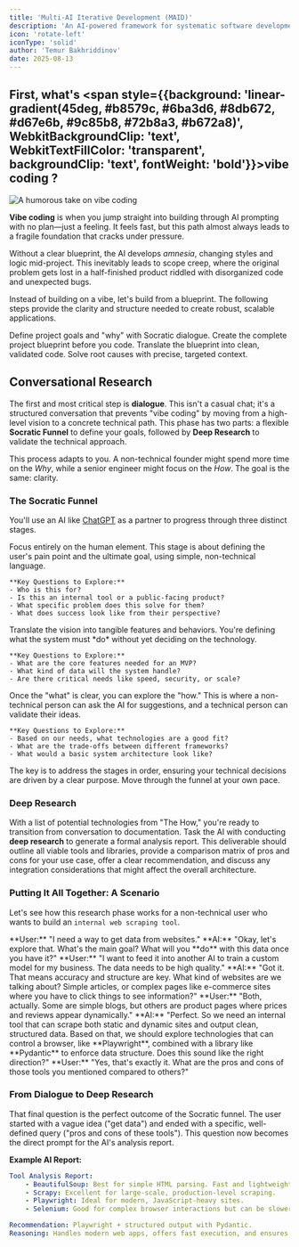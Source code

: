 ```yaml
---
title: 'Multi-AI Iterative Development (MAID)'
description: 'An AI-powered framework for systematic software development. Go beyond "vibe coding" to build scalable, maintainable applications.'
icon: 'rotate-left'
iconType: 'solid'
author: 'Temur Bakhriddinov'
date: 2025-08-13
---
```


## First, what's <span style={{background: 'linear-gradient(45deg, #b8579c, #6ba3d6, #8db672, #d67e6b, #9c85b8, #72b8a3, #b672a8)', WebkitBackgroundClip: 'text', WebkitTextFillColor: 'transparent', backgroundClip: 'text', fontWeight: 'bold'}}>vibe coding</span> ?

<Frame caption='https://www.reddit.com/r/ProgrammerHumor/comments/1jcjrzf/vibecoding'>
	<img
		src='https://ik.imagekit.io/pqnkhqkwi/tmbv/multi-ai%20iterative%20development/rc5kiucui1pe1.jpeg?updatedAt=1755063956635'
		aria-label='A humorous take on vibe coding'
		alt='A humorous take on vibe coding'
	/>
</Frame>

**Vibe coding** is when you jump straight into building through AI prompting with no plan—just a feeling. It feels fast, but this path almost always leads to a fragile foundation that cracks under pressure.

Without a clear blueprint, the AI develops _amnesia_, changing styles and logic mid-project. This inevitably leads to scope creep, where the original problem gets lost in a half-finished product riddled with disorganized code and unexpected bugs.

Instead of building on a vibe, let's build from a blueprint. The following steps provide the clarity and structure needed to create robust, scalable applications.

<CardGroup cols={2}>
	<Card
		title='Conversational Research'
		icon='circle-1'
		href='#conversational-research'
	>
		Define project goals and "why" with Socratic dialogue.
	</Card>
	<Card title='Build Context' icon='circle-2' href='#build-context-library'>
		Create the complete project blueprint before you code.
	</Card>
	<Card title='Implement' icon='circle-3' href='#implement-functionality'>
		Translate the blueprint into clean, validated code.
	</Card>
	<Card title='Debug Issues' icon='circle-4' href='#debug-issues'>
		Solve root causes with precise, targeted context.
	</Card>
</CardGroup>

## Conversational Research

The first and most critical step is **dialogue**. This isn't a casual chat; it's a structured conversation that prevents "vibe coding" by moving from a high-level vision to a concrete technical path. This phase has two parts: a flexible **Socratic Funnel** to define your goals, followed by **Deep Research** to validate the technical approach.

This process adapts to you. A non-technical founder might spend more time on the _Why_, while a senior engineer might focus on the _How_. The goal is the same: clarity.

### The Socratic Funnel

You'll use an AI like [ChatGPT](https://chat.openai.com/) as a partner to progress through three distinct stages.

<Steps>
  <Step title='The "Why" (High-Level Vision)'>
    Focus entirely on the human element. This stage is about defining the user's pain point and the ultimate goal, using simple, non-technical language.

    **Key Questions to Explore:**
    - Who is this for?
    - Is this an internal tool or a public-facing product?
    - What specific problem does this solve for them?
    - What does success look like from their perspective?

  </Step>
  <Step title='The "What" (Functional Requirements)'>
    Translate the vision into tangible features and behaviors. You're defining what the system must *do* without yet deciding on the technology.

    **Key Questions to Explore:**
    - What are the core features needed for an MVP?
    - What kind of data will the system handle?
    - Are there critical needs like speed, security, or scale?

  </Step>
  <Step title='The "How" (Technical Exploration)'>
    Once the "what" is clear, you can explore the "how." This is where a non-technical person can ask the AI for suggestions, and a technical person can validate their ideas.

    **Key Questions to Explore:**
    - Based on our needs, what technologies are a good fit?
    - What are the trade-offs between different frameworks?
    - What would a basic system architecture look like?

  </Step>
</Steps>

<Info>
	The key is to address the stages in order, ensuring your technical decisions
	are driven by a clear purpose. Move through the funnel at your own pace.
</Info>

### Deep Research

With a list of potential technologies from "The How," you're ready to transition from conversation to documentation. Task the AI with conducting **deep research** to generate a formal analysis report. This deliverable should outline all viable tools and libraries, provide a comparison matrix of pros and cons for your use case, offer a clear recommendation, and discuss any integration considerations that might affect the overall architecture.

### Putting It All Together: A Scenario

Let's see how this research phase works for a non-technical user who wants to build an `internal web scraping tool`.

<AccordionGroup>
  <Accordion title="The dialogue begins with a vague idea..." icon="user">
    **User:** "I need a way to get data from websites."
  </Accordion>

<Accordion title='The AI probes for purpose' icon='robot'>
	**AI:** "Okay, let's explore that. What's the main goal? What will you
	**do** with this data once you have it?"
</Accordion>

<Accordion title='The user reveals the core motivation' icon='user'>
	**User:** "I want to feed it into another AI to train a custom model for my
	business. The data needs to be high quality."
</Accordion>

<Accordion title='The AI defines functional needs...' icon='robot'>
	**AI:** "Got it. That means accuracy and structure are key. What kind of
	websites are we talking about? Simple articles, or complex pages like
	e-commerce sites where you have to click things to see information?"
</Accordion>

<Accordion title='...and the user provides critical details' icon='user'>
	**User:** "Both, actually. Some are simple blogs, but others are product
	pages where prices and reviews appear dynamically."
</Accordion>

<Accordion title='The AI synthesizes and suggests a path forward' icon='robot'>
	**AI:** "Perfect. So we need an internal tool that can scrape both static
	and dynamic sites and output clean, structured data. Based on that, we
	should explore technologies that can control a browser, like **Playwright**,
	combined with a library like **Pydantic** to enforce data structure. Does
	this sound like the right direction?"
</Accordion>

  <Accordion title="The user asks the final, informed question" icon="user">
    **User:** "Yes, that's exactly it. What are the pros and cons of those tools you mentioned compared to others?"
  </Accordion>
</AccordionGroup>

### From Dialogue to Deep Research

That final question is the perfect outcome of the Socratic funnel. The user started with a vague idea ("get data") and ended with a specific, well-defined query ("pros and cons of these tools"). This question now becomes the direct prompt for the AI's analysis report.

**Example AI Report:**

```yaml
Tool Analysis Report:
    - BeautifulSoup: Best for simple HTML parsing. Fast and lightweight.
    - Scrapy: Excellent for large-scale, production-level scraping.
    - Playwright: Ideal for modern, JavaScript-heavy sites.
    - Selenium: Good for complex browser interactions but can be slower.

Recommendation: Playwright + structured output with Pydantic.
Reasoning: Handles modern web apps, offers fast execution, and ensures type-safe outputs for reliable data processing.
```

